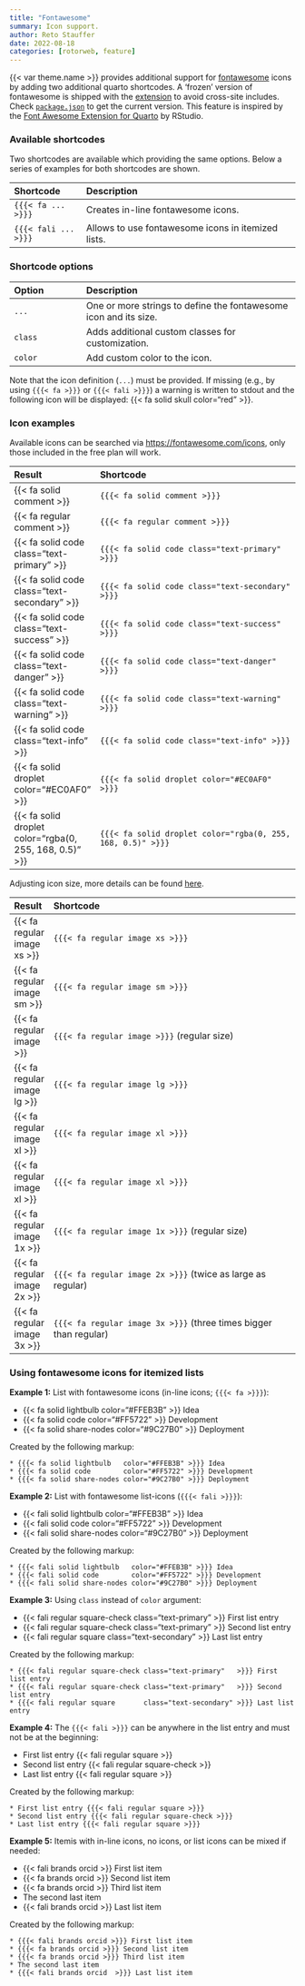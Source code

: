 ```yaml
---
title: "Fontawesome"
summary: Icon support.
author: Reto Stauffer
date: 2022-08-18
categories: [rotorweb, feature]
---
```



{{< var theme.name >}} provides additional support for
[fontawesome](https://fontawesome.com/) icons by adding two
additional quarto shortcodes. A 'frozen' version of fontawesome
is shipped with the [extension]({{< var links.rotorweb-ext >}}) to
avoid cross-site includes. Check [`package.json`](https://github.com/retostauffer/rotorweb-ext/blob/main/package.json) to get the current version. This feature is inspired by the
[Font Awesome Extension for Quarto](https://github.com/quarto-ext/fontawesome)
by RStudio.



### Available shortcodes

Two shortcodes are available which providing the same options. Below a series
of examples for both shortcodes are shown.

| Shortcode             | Description                                                      |
|:----------------------|:-----------------------------------------------------------------|
| `{{{< fa ... >}}}`    | Creates in-line fontawesome icons.                               |
| `{{{< fali ... >}}}`  | Allows to use fontawesome icons in itemized lists.               |

### Shortcode options

| Option                | Description                                                      |
|:----------------------|:-----------------------------------------------------------------|
| `...`                 | One or more strings to define the fontawesome icon and its size. |
| `class`               | Adds additional custom classes for customization.                |
| `color`               | Add custom color to the icon.                                    |

Note that the icon definition (`...`) must be provided. If missing 
(e.g., by using `{{{< fa >}}}` or `{{{< fali >}}}`)
a warning is written to stdout and the following icon will be displayed:
{{< fa solid skull color="red" >}}.

### Icon examples

Available icons can be searched via <https://fontawesome.com/icons>, only those
included in the free plan will work.

| Result | Shortcode                                           |
|:-------|:----------------------------------------------------|
| {{< fa solid comment >}} | `{{{< fa solid comment >}}}` |
| {{< fa regular comment >}} | `{{{< fa regular comment >}}}` |
| {{< fa solid code class="text-primary" >}} | `{{{< fa solid code class="text-primary" >}}}` |
| {{< fa solid code class="text-secondary" >}} | `{{{< fa solid code class="text-secondary" >}}}` |
| {{< fa solid code class="text-success" >}} | `{{{< fa solid code class="text-success" >}}}` |
| {{< fa solid code class="text-danger" >}} | `{{{< fa solid code class="text-danger" >}}}` |
| {{< fa solid code class="text-warning" >}} | `{{{< fa solid code class="text-warning" >}}}` |
| {{< fa solid code class="text-info" >}} | `{{{< fa solid code class="text-info" >}}}` | | {{< fa solid droplet color="gray" >}} | `{{{< fa solid droplet color="gray" >}}}` |
| {{< fa solid droplet color="#EC0AF0" >}} | `{{{< fa solid droplet color="#EC0AF0" >}}}` |
| {{< fa solid droplet color="rgba(0, 255, 168, 0.5)" >}} | `{{{< fa solid droplet color="rgba(0, 255, 168, 0.5)" >}}}` |


Adjusting icon size, more details can be found [here](https://fontawesome.com/docs/web/style/size).

| Result | Shortcode                                           |
|:-------|:----------------------------------------------------|
| {{< fa regular image xs >}} | `{{{< fa regular image xs >}}}` |
| {{< fa regular image sm >}} | `{{{< fa regular image sm >}}}` |
| {{< fa regular image >}} | `{{{< fa regular image >}}}` (regular size) |
| {{< fa regular image lg >}} | `{{{< fa regular image lg >}}}` |
| {{< fa regular image xl >}} | `{{{< fa regular image xl >}}}` |
| {{< fa regular image xl >}} | `{{{< fa regular image xl >}}}` |
| {{< fa regular image 1x >}} | `{{{< fa regular image 1x >}}}` (regular size) |
| {{< fa regular image 2x >}} | `{{{< fa regular image 2x >}}}` (twice as large as regular) |
| {{< fa regular image 3x >}} | `{{{< fa regular image 3x >}}}` (three times bigger than regular) |


### Using fontawesome icons for itemized lists


**Example 1:** List with fontawesome icons (in-line icons; `{{{< fa >}}}`):

* {{< fa solid lightbulb   color="#FFEB3B" >}} Idea
* {{< fa solid code        color="#FF5722" >}} Development
* {{< fa solid share-nodes color="#9C27B0" >}} Deployment

Created by the following markup:

```
* {{{< fa solid lightbulb   color="#FFEB3B" >}}} Idea
* {{{< fa solid code        color="#FF5722" >}}} Development
* {{{< fa solid share-nodes color="#9C27B0" >}}} Deployment
```


**Example 2:** List with fontawesome list-icons (`{{{< fali >}}}`):

* {{< fali solid lightbulb   color="#FFEB3B" >}} Idea
* {{< fali solid code        color="#FF5722" >}} Development
* {{< fali solid share-nodes color="#9C27B0" >}} Deployment

Created by the following markup:

```
* {{{< fali solid lightbulb   color="#FFEB3B" >}}} Idea
* {{{< fali solid code        color="#FF5722" >}}} Development
* {{{< fali solid share-nodes color="#9C27B0" >}}} Deployment
```


**Example 3:** Using `class` instead of `color` argument:

* {{< fali regular square-check class="text-primary"   >}} First list entry
* {{< fali regular square-check class="text-primary"   >}} Second list entry
* {{< fali regular square       class="text-secondary" >}} Last list entry

Created by the following markup:

```
* {{{< fali regular square-check class="text-primary"   >}}} First list entry
* {{{< fali regular square-check class="text-primary"   >}}} Second list entry
* {{{< fali regular square       class="text-secondary" >}}} Last list entry
```


**Example 4:** The `{{{< fali >}}}` can be anywhere in the list entry and must not be at the beginning:

* First list entry {{< fali regular square >}}
* Second list entry {{< fali regular square-check >}}
* Last list entry {{< fali regular square >}}

Created by the following markup:

```
* First list entry {{{< fali regular square >}}}
* Second list entry {{{< fali regular square-check >}}}
* Last list entry {{{< fali regular square >}}}
```


**Example 5:** Itemis with in-line icons, no icons, or list icons can be mixed if needed:

* {{< fali brands orcid >}} First list item
* {{< fa brands orcid >}} Second list item
* {{< fa brands orcid >}} Third list item
* The second last item
* {{< fali brands orcid  >}} Last list item

Created by the following markup:

```
* {{{< fali brands orcid >}}} First list item
* {{{< fa brands orcid >}}} Second list item
* {{{< fa brands orcid >}}} Third list item
* The second last item
* {{{< fali brands orcid  >}}} Last list item
```

